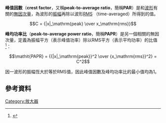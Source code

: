 '''峰值因數'''（'''crest factor'''，又稱'''peak-to-average ratio'''，簡稱'''PAR'''）是和[[波形|波形]]有關的[[無因次量|無因次量]]，為波形的[[振幅|振幅]]再除以波形[[平方平均數|RMS]] （time-averaged）所得到的值。
:<math>
C = {|x|_\mathrm{peak} \over x_\mathrm{rms}}
</math>

'''峰均功率比'''（'''peak-to-average power ratio'''，簡稱'''PAPR'''）是另一個相關的無因次量，定義為振幅平方（表示峰值功率）除以RMS平方（表示平均功率）的比值<ref>{{cite web |title=Wireless 101: Peak to average power ratio (PAPR) |url=http://www.eetimes.com/design/microwave-rf-design/4017754/Wireless-101-Peak-to-average-power-ratio-PAPR- |access-date=2013-03-17 |archive-url=https://web.archive.org/web/20130221042545/http://eetimes.com/design/microwave-rf-design/4017754/Wireless-101-Peak-to-average-power-ratio-PAPR- |archive-date=2013-02-21 |dead-url=yes }}</ref>：
:<math>
\mathit{PAPR} = {{|x|_\mathrm{peak}}^2 \over {x_\mathrm{rms}}^2} = C^2
</math>

因一波形的振幅恆大於等於RMS值，因此峰值因數及峰均功率比的最小值均為1。

==參考資料==
{{reflist}}

{{數學小作品}}

[[Category:放大器|Category:放大器]]